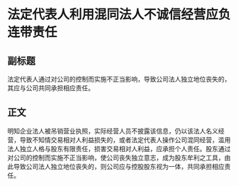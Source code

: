 # 法定代表人利用混同法人不诚信经营应负连带责任
## 副标题
法定代表人通过对公司的控制而实施不正当影响，导致公司法人独立地位丧失的，其应与公司共同承担相应责任。
## 正文
明知企业法人被吊销营业执照，实际经营人员不披露该信息，仍以该法人名义经营，导致不知情交易相对人利益损失的，或者法定代表人操作公司混同经营，滥用法人独立人格与股东有限责任，损害交易相对人利益，应承担个人责任。股东通过对公司的控制而实施不正当影响，使公司丧失独立意志，成为股东牟利之工具，由此导致公司法人独立地位丧失的，则公司应与控股股东视为一体，共同承担相应责任。